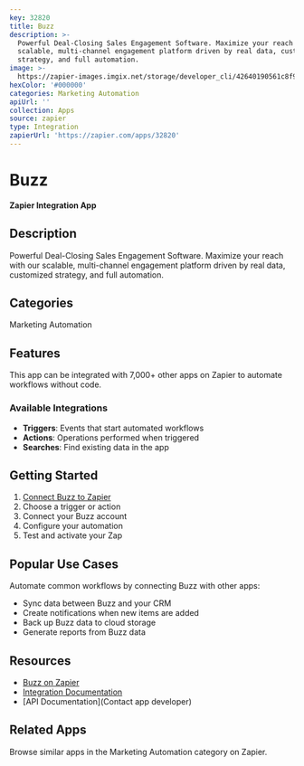 ```yaml
---
key: 32820
title: Buzz
description: >-
  Powerful Deal-Closing Sales Engagement Software. Maximize your reach with our
  scalable, multi-channel engagement platform driven by real data, customized
  strategy, and full automation.
image: >-
  https://zapier-images.imgix.net/storage/developer_cli/42640190561c8f95416890355f42539b.png?auto=format%2Ccompress&ixlib=python-3.0.0&q=50
hexColor: '#000000'
categories: Marketing Automation
apiUrl: ''
collection: Apps
source: zapier
type: Integration
zapierUrl: 'https://zapier.com/apps/32820'
---
```

# Buzz

**Zapier Integration App**

## Description

Powerful Deal-Closing Sales Engagement Software. Maximize your reach with our scalable, multi-channel engagement platform driven by real data, customized strategy, and full automation.

## Categories

Marketing Automation

## Features

This app can be integrated with 7,000+ other apps on Zapier to automate workflows without code.

### Available Integrations

- **Triggers**: Events that start automated workflows
- **Actions**: Operations performed when triggered
- **Searches**: Find existing data in the app

## Getting Started

1. [Connect Buzz to Zapier](https://zapier.com/apps/32820)
2. Choose a trigger or action
3. Connect your Buzz account
4. Configure your automation
5. Test and activate your Zap

## Popular Use Cases

Automate common workflows by connecting Buzz with other apps:

- Sync data between Buzz and your CRM
- Create notifications when new items are added
- Back up Buzz data to cloud storage
- Generate reports from Buzz data

## Resources

- [Buzz on Zapier](https://zapier.com/apps/32820)
- [Integration Documentation](https://zapier.com/apps/32820/integrations)
- [API Documentation](Contact app developer)

## Related Apps

Browse similar apps in the Marketing Automation category on Zapier.
